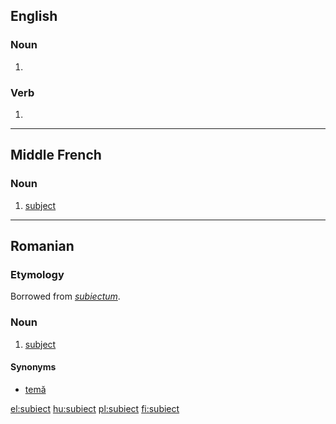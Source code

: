 {{also|subject}}
==English==

===Noun===
{{en-noun}}

# {{obsolete spelling of|subject}}

===Verb===
{{head|en|verb}}

# {{obsolete spelling of|subject}}

----

==Middle French==

===Noun===
{{frm-noun|m}}

# [[subject]] {{gloss|citizen of a monarch}}

----

==Romanian==

===Etymology===
Borrowed from {{etyl|la|ro}} ''[[subiectum]]''.

===Noun===
{{ro-noun|n|subiecte}}

# [[subject]]

====Synonyms====
* [[temă]]

[[el:subiect]]
[[hu:subiect]]
[[pl:subiect]]
[[fi:subiect]]